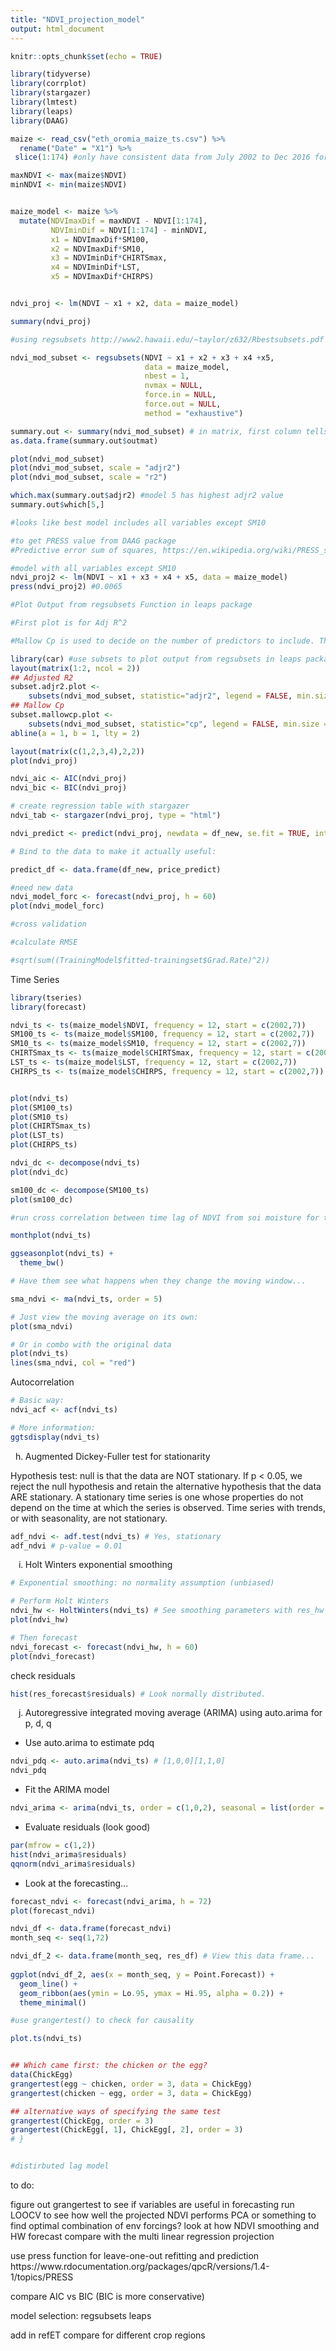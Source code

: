 ```yaml
---
title: "NDVI_projection_model"
output: html_document
---
```


```r
knitr::opts_chunk$set(echo = TRUE)
```

```r

library(tidyverse)
library(corrplot)
library(stargazer)
library(lmtest)
library(leaps)
library(DAAG)

```

```r

maize <- read_csv("eth_oromia_maize_ts.csv") %>% 
  rename("Date" = "X1") %>% 
 slice(1:174) #only have consistent data from July 2002 to Dec 2016 for all variables

maxNDVI <- max(maize$NDVI)
minNDVI <- min(maize$NDVI)


maize_model <- maize %>% 
  mutate(NDVImaxDif = maxNDVI - NDVI[1:174], 
         NDVIminDif = NDVI[1:174] - minNDVI,
         x1 = NDVImaxDif*SM100,
         x2 = NDVImaxDif*SM10,
         x3 = NDVIminDif*CHIRTSmax, 
         x4 = NDVIminDif*LST, 
         x5 = NDVImaxDif*CHIRPS) 


ndvi_proj <- lm(NDVI ~ x1 + x2, data = maize_model)

summary(ndvi_proj)

```

```r
#using regsubsets http://www2.hawaii.edu/~taylor/z632/Rbestsubsets.pdf

ndvi_mod_subset <- regsubsets(NDVI ~ x1 + x2 + x3 + x4 +x5,
                              data = maize_model, 
                              nbest = 1, 
                              nvmax = NULL, 
                              force.in = NULL, 
                              force.out = NULL,
                              method = "exhaustive")

summary.out <- summary(ndvi_mod_subset) # in matrix, first column tells you number of variables used, second column is the order of fit ( best model first)
as.data.frame(summary.out$outmat)

plot(ndvi_mod_subset)
plot(ndvi_mod_subset, scale = "adjr2")
plot(ndvi_mod_subset, scale = "r2")

which.max(summary.out$adjr2) #model 5 has highest adjr2 value 
summary.out$which[5,]

#looks like best model includes all variables except SM10

```

```r
#to get PRESS value from DAAG package
#Predictive error sum of squares, https://en.wikipedia.org/wiki/PRESS_statistic

#model with all variables except SM10
ndvi_proj2 <- lm(NDVI ~ x1 + x3 + x4 + x5, data = maize_model)
press(ndvi_proj2) #0.0065


```

```r
#Plot Output from regsubsets Function in leaps package

#First plot is for Adj R^2

#Mallow Cp is used to decide on the number of predictors to include. The stopping rule is to start with the smallest model and gradually increase number of variables, and stop when Mallow Cp is approximately (number of regressors + 1, broken line) for the first time. 

library(car) #use subsets to plot output from regsubsets in leaps package
layout(matrix(1:2, ncol = 2))
## Adjusted R2
subset.adjr2.plot <-
    subsets(ndvi_mod_subset, statistic="adjr2", legend = FALSE, min.size = 5, main = "Adjusted R^2")
## Mallow Cp
subset.mallowcp.plot <-
    subsets(ndvi_mod_subset, statistic="cp", legend = FALSE, min.size = 5, main = "Mallow Cp")
abline(a = 1, b = 1, lty = 2)

```


```r
layout(matrix(c(1,2,3,4),2,2))
plot(ndvi_proj)

ndvi_aic <- AIC(ndvi_proj)
ndvi_bic <- BIC(ndvi_proj)

```



```r

# create regression table with stargazer
ndvi_tab <- stargazer(ndvi_proj, type = "html")
```


```r

ndvi_predict <- predict(ndvi_proj, newdata = df_new, se.fit = TRUE, interval = "confidence") # Makes prediction

# Bind to the data to make it actually useful:

predict_df <- data.frame(df_new, price_predict)

```


```r
#need new data
ndvi_model_forc <- forecast(ndvi_proj, h = 60)
plot(ndvi_model_forc)

```

```r
#cross validation

```


```r
#calculate RMSE

#sqrt(sum((TrainingModel$fitted-trainingset$Grad.Rate)^2))


```


Time Series
```r

library(tseries)
library(forecast)

```



```r

ndvi_ts <- ts(maize_model$NDVI, frequency = 12, start = c(2002,7))
SM100_ts <- ts(maize_model$SM100, frequency = 12, start = c(2002,7))
SM10_ts <- ts(maize_model$SM10, frequency = 12, start = c(2002,7))
CHIRTSmax_ts <- ts(maize_model$CHIRTSmax, frequency = 12, start = c(2002,7))
LST_ts <- ts(maize_model$LST, frequency = 12, start = c(2002,7))
CHIRPS_ts <- ts(maize_model$CHIRPS, frequency = 12, start = c(2002,7))


plot(ndvi_ts)
plot(SM100_ts)
plot(SM10_ts)
plot(CHIRTSmax_ts)
plot(LST_ts)
plot(CHIRPS_ts)

```


```r

ndvi_dc <- decompose(ndvi_ts)
plot(ndvi_dc)

sm100_dc <- decompose(SM100_ts)
plot(sm100_dc)

#run cross correlation between time lag of NDVI from soi moisture for trend (deseasonalized?)

```

```r

monthplot(ndvi_ts)

```

```r

ggseasonplot(ndvi_ts) +
  theme_bw()

```

```r

# Have them see what happens when they change the moving window...

sma_ndvi <- ma(ndvi_ts, order = 5)

# Just view the moving average on its own: 
plot(sma_ndvi)

# Or in combo with the original data
plot(ndvi_ts)
lines(sma_ndvi, col = "red")

```

Autocorrelation
```r

# Basic way:
ndvi_acf <- acf(ndvi_ts)

# More information: 
ggtsdisplay(ndvi_ts)

```


h. Augmented Dickey-Fuller test for stationarity

Hypothesis test: null is that the data are NOT stationary. If p < 0.05, we reject the null hypothesis and retain the alternative hypothesis that the data ARE stationary. A stationary time series is one whose properties do not depend on the time at which the series is observed. Time series with trends, or with seasonality, are not stationary.
```r

adf_ndvi <- adf.test(ndvi_ts) # Yes, stationary
adf_ndvi # p-value = 0.01

```
i. Holt Winters exponential smoothing

```r
# Exponential smoothing: no normality assumption (unbiased)

# Perform Holt Winters
ndvi_hw <- HoltWinters(ndvi_ts) # See smoothing parameters with res_hw
plot(ndvi_hw)

# Then forecast
ndvi_forecast <- forecast(ndvi_hw, h = 60)
plot(ndvi_forecast)
```

check residuals

```r

hist(res_forecast$residuals) # Look normally distributed.

```

j. Autoregressive integrated moving average (ARIMA) using auto.arima for p, d, q

- Use auto.arima to estimate pdq
```r
ndvi_pdq <- auto.arima(ndvi_ts) # [1,0,0][1,1,0]
ndvi_pdq
```

- Fit the ARIMA model
```r
ndvi_arima <- arima(ndvi_ts, order = c(1,0,2), seasonal = list(order = c(0,1,1)))

```

- Evaluate residuals (look good)
```r
par(mfrow = c(1,2))
hist(ndvi_arima$residuals)
qqnorm(ndvi_arima$residuals)

```

- Look at the forecasting...
```r
forecast_ndvi <- forecast(ndvi_arima, h = 72)
plot(forecast_ndvi)
```

```r

ndvi_df <- data.frame(forecast_ndvi)
month_seq <- seq(1,72)

ndvi_df_2 <- data.frame(month_seq, res_df) # View this data frame...
 
ggplot(ndvi_df_2, aes(x = month_seq, y = Point.Forecast)) + 
  geom_line() +
  geom_ribbon(aes(ymin = Lo.95, ymax = Hi.95, alpha = 0.2)) +
  theme_minimal()

```



```r

#use grangertest() to check for causality

plot.ts(ndvi_ts)


## Which came first: the chicken or the egg?
data(ChickEgg)
grangertest(egg ~ chicken, order = 3, data = ChickEgg)
grangertest(chicken ~ egg, order = 3, data = ChickEgg)

## alternative ways of specifying the same test
grangertest(ChickEgg, order = 3)
grangertest(ChickEgg[, 1], ChickEgg[, 2], order = 3)
# }


#distirbuted lag model 

```


to do: 

figure out grangertest to see if variables are useful in forecasting
run LOOCV to see how well the projected NDVI performs
PCA or something to find optimal combination of env forcings? 
look at how NDVI smoothing and HW forecast compare with the multi linear regression projection

use press function for leave-one-out refitting and prediction
https://www.rdocumentation.org/packages/qpcR/versions/1.4-1/topics/PRESS

compare AIC vs BIC (BIC is more conservative)

model selection:
regsubsets
leaps 

add in refET 
compare for different crop regions
